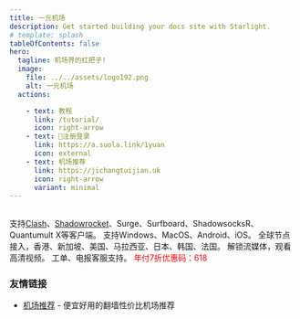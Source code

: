 ```yaml
---
title: 一元机场
description: Get started building your docs site with Starlight.
# template: splash
tableOfContents: false
hero:
  tagline: 机场界的扛把子!
  image:
    file: ../../assets/logo192.png
    alt: 一元机场
  actions:

    - text: 教程
      link: /tutorial/
      icon: right-arrow
    - text: 🎉注册登录
      link: https://a.suola.link/1yuan
      icon: external
    - text: 机场推荐
      link: https://jichangtuijian.uk
      icon: right-arrow
      variant: minimal
---
```



## 

<CardGrid stagger>
	<Card title="客户端" icon="pencil">
		支持<a href="https://clashforwin.bid">Clash</a>、<a href="https://shadowrocket.uk">Shadowrocket</a>、Surge、Surfboard、ShadowsocksR、Quantumult X等客户端。
	</Card>
	<Card title="全平台" icon="add-document">
		支持Windows、MacOS、Android、iOS。
	</Card>
	<Card title="全球节点" icon="setting">
		全球节点接入，香港、新加坡、美国、马拉西亚、日本、韩国、法国。
	</Card>
	<Card title="流媒体支持" icon="open-book">
		解锁流媒体，观看高清视频。
	</Card>
	<Card title="售后" icon="open-book">
		工单、电报客服支持。
	</Card>
	<Card title="优惠码" icon="open-book">
		<span style="color:red;">年付7折优惠码：618</span>
	</Card>		
</CardGrid>


### 友情链接
- [机场推荐](https://jichangtuijian.uk) - 便宜好用的翻墙性价比机场推荐




